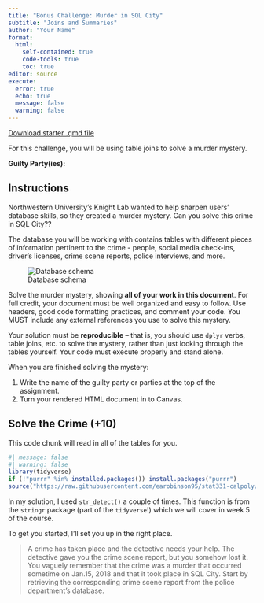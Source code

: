 ```yaml
---
title: "Bonus Challenge: Murder in SQL City"
subtitle: "Joins and Summaries"
author: "Your Name"
format: 
  html:
    self-contained: true
    code-tools: true
    toc: true
editor: source
execute: 
  error: true
  echo: true
  message: false
  warning: false
---
```


[Download starter .qmd file](bCH_murder.qmd)

For this challenge, you will be using table joins to solve a murder mystery.

**Guilty Party(ies): **


## Instructions

Northwestern University's Knight Lab wanted to help sharpen users' database skills, so they created a murder mystery. Can you solve this crime in SQL City??

The database you will be working with contains tables with different pieces of information pertinent to the crime - people, social media check-ins, driver's licenses, crime scene reports, police interviews, and more. 

![Database schema](https://mystery.knightlab.com/schema.png)

Solve the murder mystery, showing **all of your work in this document**. For full credit, your document must be well organized and easy to follow. Use headers, good code formatting practices, and comment your code. You MUST include any external references you use to solve this mystery. 

Your solution must be **reproducible** -- that is, you should use `dplyr` verbs, table joins, etc. to solve the mystery, rather than just looking through the tables yourself. Your code must execute properly and stand alone.

When you are finished solving the mystery: 

1. Write the name of the guilty party or parties at the top of the assignment.
2. Turn your rendered HTML document in to Canvas.


## Solve the Crime (+10)

This code chunk will read in all of the tables for you.

```r
#| message: false
#| warning: false
library(tidyverse)
if (!"purrr" %in% installed.packages()) install.packages("purrr")
source("https://raw.githubusercontent.com/earobinson95/stat331-calpoly/master/practice-activities/data/sql-murder-setup.R")
```

::: callout-tip
In my solution, I used `str_detect()` a couple of times. This function is from the `stringr` package (part of the `tidyverse`!) which we will cover in week 5 of the course.
:::

To get you started, I'll set you up in the right place.

> A crime has taken place and the detective needs your help. The detective gave you the crime scene report, but you somehow lost it. You vaguely remember that the crime was a murder that occurred sometime on Jan.15, 2018 and that it took place in SQL City. Start by retrieving the corresponding crime scene report from the police department’s database.
